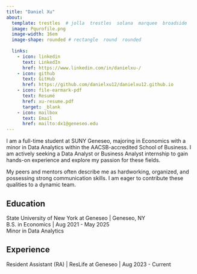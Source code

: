 ```yaml
---
title: "Daniel Xu" 
about:
  template: trestles  # jolla  trestles  solana  marquee  broadside
  image: Pqurofile.png
  image-width: 16em
  image-shape: rounded # rectangle  round  rounded
  
  links:
    - icon: linkedin
      text: LinkedIn
      href: https://www.linkedin.com/in/danielxu-/
    - icon: github
      text: GitHub
      href: https://github.com/danielxu12/danielxu12.github.io
    - icon: file-earmark-pdf
      text: Resumé
      href: xu-resume.pdf
      target: _blank
    - icon: mailbox
      text: Email
      href: mailto:dx1@geneseo.edu
---
```


I am a full-time student at SUNY Geneseo, majoring in Economics with a minor in Data Analytics within the AACSB-accredited School of Business. I am actively seeking a Data Analyst or Business Analyst internship to gain hands-on experience and explore my passion for these fields.

My peers and mentors often describe me as hardworking, organized, and possessing strong communication skills. I am eager to contribute these qualities to a dynamic team. <br>

## Education

State University of New York at Geneseo \| Geneseo, NY <br> B.S. in Economics \| Aug 2021 - May 2025 <br> Minor in Data Analytics

## Experience

Resident Assistant (RA) \| ResLife at Geneseo \| Aug 2023 - Current
